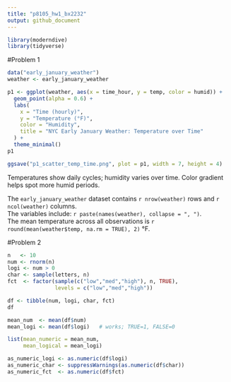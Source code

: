 ```yaml
---
title: "p8105_hw1_bx2232"
output: github_document
---
```


```r
library(moderndive)
library(tidyverse)
```

#Problem 1
```r
data("early_january_weather")
weather <- early_january_weather
```

```r
p1 <- ggplot(weather, aes(x = time_hour, y = temp, color = humid)) +
  geom_point(alpha = 0.6) +
  labs(
    x = "Time (hourly)",
    y = "Temperature (°F)",
    color = "Humidity",
    title = "NYC Early January Weather: Temperature over Time"
  ) +
  theme_minimal()
p1

```

```r
ggsave("p1_scatter_temp_time.png", plot = p1, width = 7, height = 4)
```
Temperatures show daily cycles; humidity varies over time. Color gradient helps spot more humid periods.


The `early_january_weather` dataset contains `r nrow(weather)` rows and `r ncol(weather)` columns.  
The variables include: `r paste(names(weather), collapse = ", ")`.  
The mean temperature across all observations is `r round(mean(weather$temp, na.rm = TRUE), 2)` °F.  




#Problem 2
```r
n   <- 10
num <- rnorm(n)                               
logi <- num > 0                               
char <- sample(letters, n)                   
fct  <- factor(sample(c("low","med","high"), n, TRUE),
               levels = c("low","med","high"))

df <- tibble(num, logi, char, fct)
df
```

```r
mean_num  <- mean(df$num)    
mean_logi <- mean(df$logi)   # works; TRUE=1, FALSE=0

list(mean_numeric = mean_num,
     mean_logical = mean_logi)
```

```r
as_numeric_logi <- as.numeric(df$logi)  
as_numeric_char <- suppressWarnings(as.numeric(df$char))  
as_numeric_fct  <- as.numeric(df$fct)  
```
